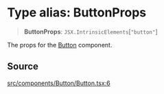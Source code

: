 # Type alias: ButtonProps

> **ButtonProps**: `JSX.IntrinsicElements`\[`"button"`\]

The props for the [Button](/api/latest/functions/Button.mdx) component.

## Source

[src/components/Button/Button.tsx:6](https://github.com/gpbl/react-day-picker/blob/c4157425c/src/components/Button/Button.tsx#L6)
